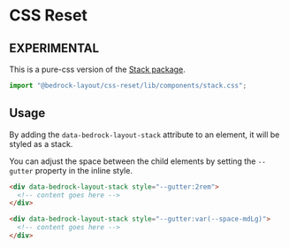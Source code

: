 
<Meta title="Pure-CSS/components/stack.css" />

# CSS Reset

## EXPERIMENTAL

This is a pure-css version of the [Stack package](/?path=/docs/components-stack--api).

```javascript
import "@bedrock-layout/css-reset/lib/components/stack.css";
```

## Usage

By adding the `data-bedrock-layout-stack` attribute to an element, it will be styled as a stack.

You can adjust the space between the child elements by setting the `--gutter` property in the inline style.

```html
<div data-bedrock-layout-stack style="--gutter:2rem">
  <!-- content goes here -->
</div>

<div data-bedrock-layout-stack style="--gutter:var(--space-mdLg)">
  <!-- content goes here -->
</div>
```
